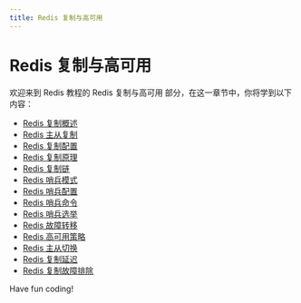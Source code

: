 ```yaml
---
title: Redis 复制与高可用
---
```


# Redis 复制与高可用

欢迎来到 Redis 教程的 Redis 复制与高可用 部分，在这一章节中，你将学到以下内容：

- [Redis 复制概述](./0-redis-replication-overview.mdx)
- [Redis 主从复制](./1-redis-master-slave-copy.mdx)
- [Redis 复制配置](./2-redis-replication-configuration.mdx)
- [Redis 复制原理](./3-redis-replication-principle.mdx)
- [Redis 复制链](./4-redis-replication-chain.mdx)
- [Redis 哨兵模式](./5-redis-sentinel-mode.mdx)
- [Redis 哨兵配置](./6-redis-sentinel-configuration.mdx)
- [Redis 哨兵命令](./7-redis-sentinel-order.mdx)
- [Redis 哨兵选举](./8-redis-sentinel-election.mdx)
- [Redis 故障转移](./9-redis-failover.mdx)
- [Redis 高可用策略](./10-redis-high-availability-strategy.mdx)
- [Redis 主从切换](./11-redis-master-slave-switch.mdx)
- [Redis 复制延迟](./12-redis-replication-delay.mdx)
- [Redis 复制故障排除](./13-redis-replication-troubleshooting.mdx)

Have fun coding!